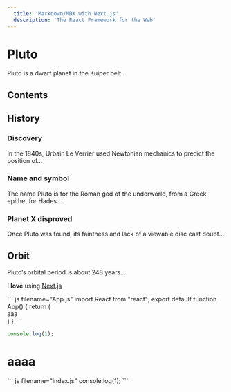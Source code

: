 ```yaml
---
  title: 'Markdown/MDX with Next.js'
  description: 'The React Framework for the Web'
---
```


# Pluto

Pluto is a dwarf planet in the Kuiper belt.

## Contents

## History

### Discovery

In the 1840s, Urbain Le Verrier used Newtonian mechanics to predict the
position of…

### Name and symbol

The name Pluto is for the Roman god of the underworld, from a Greek epithet for
Hades…

### Planet X disproved

Once Pluto was found, its faintness and lack of a viewable disc cast doubt…

## Orbit

Pluto’s orbital period is about 248 years…

I **love** using [Next.js](https://nextjs.org/)

<Sandpack template="react">
``` js filename="App.js"
import React from "react";
export default function App() {
  return (
    <div>aaa</div>
  )
}
```

``` js filename="aaaaa.js"
console.log(1);
```
</Sandpack>

# aaaa

<Sandpack>
``` js filename="index.js"
console.log(1);
```
</Sandpack>
